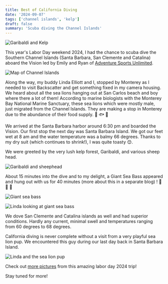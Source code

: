 ```yaml
---
title: Best of California Diving
date: '2024-09-07'
tags: ['channel islands', 'kelp']
draft: false
summary: 'Scuba diving the Channel Islands'
---
```


<Image
  src="/static/images/channel-islands/garibaldi-kelp.jpg"
  width={800}
  height={840}
  alt="Garibaldi and Kelp"
/>

This year's Labor Day weekend 2024, I had the chance to scuba dive the Southern Channel Islands (Santa Barbara, San Clemente and Catalina) aboard the Vision led by Emily and Ryan of [Adventure Sports Unlimited](https://asudoit.com/).

<Image
  src="/static/images/channel-islands/channel-islands.png"
  width={800}
  height={840}
  alt="Map of Channel Islands"
/>

Along the way, my buddy Linda Elliott and I, stopped by Monterey as I needed to visit Backscatter and get something fixed in my camera housing. We heard about all the sea lions hanging out at San Carlos beach and boy where there a lot of them! According to marine biologists with the Monterey Bay National Marine Sanctuary, these sea lions which were mostly male, just migrated from the Channel Islands. They are making a stop in Monterey due to the abundance of their food supply. 🦭 🐟 🦭

<YouTube embedId="qUtLXD6ItGQ?si=l6btWqSojMnHYaRB" />

We arrived at the Santa Barbara harbor around 6:30 pm and boarded the Vision. Our first stop the next day was Santa Barbara Island. We got our feet wet at 8 am and the water temperature was a balmy 66 degrees. Thanks to my dry suit (which continues to shrink!), I was quite toasty 😊.

We were greeted by the very lush kelp forest, Garibaldi, and various sheep head.

<Image
  src="/static/images/channel-islands/garibaldi-sheephead.jpg"
  width={800}
  height={840}
  alt="Garibaldi and sheephead"
/>

About 15 minutes into the dive and to my delight, a Giant Sea Bass appeared and hung out with us for 40 minutes (more about this in a separate blog) ! 🎉 🤩 🥳

<Image
  src="/static/images/channel-islands/sea-bass-sbi.jpg"
  width={800}
  height={840}
  alt="Giant sea bass"
/>

<Image
  src="/static/images/channel-islands/sea-bass-linda.jpg"
  width={800}
  height={840}
  alt="Linda looking at giant sea bass"
/>

We dove San Clemente and Catalina islands as well and had superior conditions. Hardly any current, minimal swell and temperatures ranging from 60 degrees to 68 degrees.

California diving is never complete without a visit from a very playful sea lion pup. We encountered this guy during our last day back in Santa Barbara Island.

<Image
  src="/static/images/channel-islands/sea-lion-linda.jpg"
  width={800}
  height={840}
  alt="Linda and the sea lion pup"
/>

Check out [more pictures](https://generosalitton.smugmug.com/BestCADiving/n-wd4Q95) from this amazing labor day 2024 trip!

Stay tuned for more!

